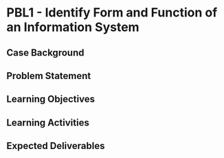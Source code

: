 # PBL1 - Identify Form and Function of an Information System   {.unnumbered}


## Case Background



## Problem Statement



## Learning Objectives



## Learning Activities



## Expected Deliverables

 
